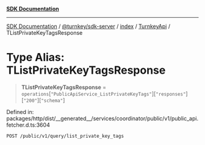 [**SDK Documentation**](../../../../../../README.mdx)

***

[SDK Documentation](../../../../../../packages.mdx) / [@turnkey/sdk-server](../../../../README.mdx) / [index](../../../README.mdx) / [TurnkeyApi](../README.mdx) / TListPrivateKeyTagsResponse

# Type Alias: TListPrivateKeyTagsResponse

> **TListPrivateKeyTagsResponse** = `operations`\[`"PublicApiService_ListPrivateKeyTags"`\]\[`"responses"`\]\[`"200"`\]\[`"schema"`\]

Defined in: packages/http/dist/\_\_generated\_\_/services/coordinator/public/v1/public\_api.fetcher.d.ts:3604

`POST /public/v1/query/list_private_key_tags`
